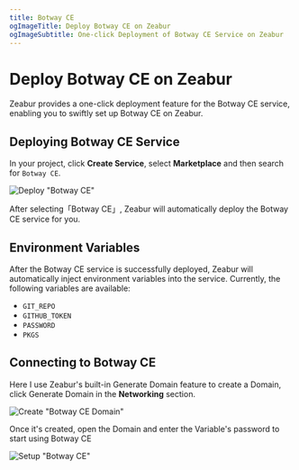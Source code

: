```yaml
---
title: Botway CE
ogImageTitle: Deploy Botway CE on Zeabur
ogImageSubtitle: One-click Deployment of Botway CE Service on Zeabur
---
```


# Deploy Botway CE on Zeabur

Zeabur provides a one-click deployment feature for the Botway CE service, enabling you to swiftly set up Botway CE on Zeabur.

## Deploying Botway CE Service

In your project, click **Create Service**, select **Marketplace** and then search for `Botway CE`.

![Deploy "Botway CE"](/marketplace/botwayce/deploy-botwayce.gif)

After selecting「Botway CE」, Zeabur will automatically deploy the Botway CE service for you.

## Environment Variables

After the Botway CE service is successfully deployed, Zeabur will automatically inject environment variables into the service. Currently, the following variables are available:

- `GIT_REPO`
- `GITHUB_TOKEN`
- `PASSWORD`
- `PKGS`

## Connecting to Botway CE

Here I use Zeabur's built-in Generate Domain feature to create a Domain, click Generate Domain in the **Networking** section.

![Create "Botway CE Domain"](/marketplace/botwayce/gen-botwayce-domain.gif)

Once it's created, open the Domain and enter the Variable's password to start using Botway CE

![Setup "Botway CE"](/marketplace/botwayce/setup-botwayce.gif)